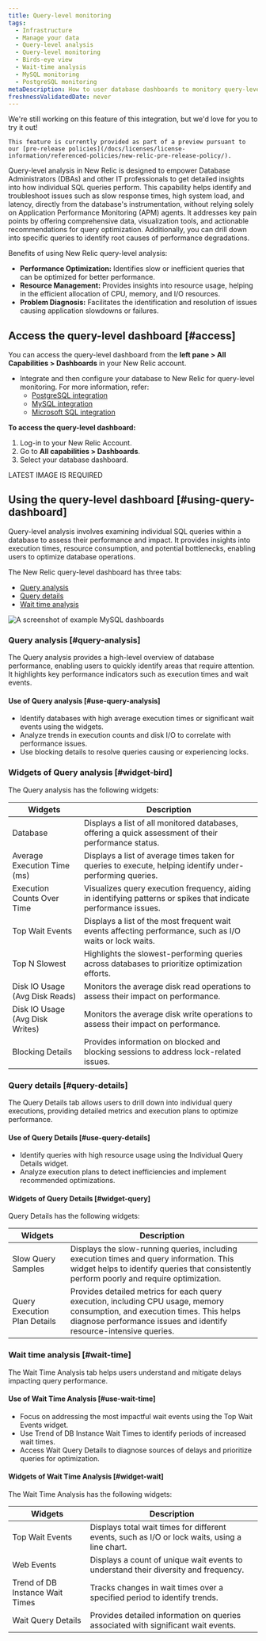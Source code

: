 ```yaml
---
title: Query-level monitoring
tags:
  - Infrastructure
  - Manage your data
  - Query-level analysis
  - Query-level monitoring
  - Birds-eye view
  - Wait-time analysis
  - MySQL monitoring
  - PostgreSQL monitoring
metaDescription: How to user database dashboards to monitory query-level performance.
freshnessValidatedDate: never
---
```



<Callout title="Preview">
    We're still working on this feature of this integration, but we'd love for you to try it out!

    This feature is currently provided as part of a preview pursuant to our [pre-release policies](/docs/licenses/license-information/referenced-policies/new-relic-pre-release-policy/).
</Callout>


Query-level analysis in New Relic is designed to empower Database Administrators (DBAs) and other IT professionals to get detailed insights into how individual SQL queries perform. This capability helps identify and troubleshoot issues such as slow response times, high system load, and latency, directly from the database's instrumentation, without relying solely on Application Performance Monitoring (APM) agents. It addresses key pain points by offering comprehensive data, visualization tools, and actionable recommendations for query optimization. Additionally, you can drill down into specific queries to identify root causes of performance degradations.


Benefits of using New Relic query-level analysis:

* **Performance Optimization:** Identifies slow or inefficient queries that can be optimized for better performance.
* **Resource Management:** Provides insights into resource usage, helping in the efficient allocation of CPU, memory, and I/O resources.
* **Problem Diagnosis:** Facilitates the identification and resolution of issues causing application slowdowns or failures.


## Access the query-level dashboard [#access]

You can access the query-level dashboard from the **left pane > All Capabilities > Dashboards** in your New Relic account.

* Integrate and then configure your database to New Relic for query-level monitoring. For more information, refer:
  * [PostgreSQL integration](/install/postgresql)
  * [MySQL integration](/install/mysql)
  * [Microsoft SQL integration](/install/microsoft-sql)

**To access the query-level dashboard:**

1. Log-in to your New Relic Account.
2. Go to **All capabilities > Dashboards**.
3. Select your database dashboard. 

LATEST IMAGE IS REQUIRED

## Using the query-level dashboard [#using-query-dashboard]

Query-level analysis involves examining individual SQL queries within a database to assess their performance and impact. It provides insights into execution times, resource consumption, and potential bottlenecks, enabling users to optimize database operations.

The New Relic query-level dashboard has three tabs:

* [Query analysis](#query-analysis)
* [Query details](#query-details)
* [Wait time analysis](#wait-time)

<img
  title="Example MySQL dashboards"
  alt="A screenshot of example MySQL dashboards"
  src="/images/new-relic-query-analysis.webp"
/>

### Query analysis [#query-analysis]

The Query analysis provides a high-level overview of database performance, enabling users to quickly identify areas that require attention. It highlights key performance indicators such as execution times and wait events.

#### Use of Query analysis [#use-query-analysis]

* Identify databases with high average execution times or significant wait events using the widgets.
* Analyze trends in execution counts and disk I/O to correlate with performance issues.
* Use blocking details to resolve queries causing or experiencing locks.

### Widgets of Query analysis [#widget-bird]

The Query analysis has the following widgets:

<table>
  <thead>
    <tr>
      <th>Widgets</th>
      <th>Description</th>
    </tr>
  </thead>
  <tbody>
    <tr>
      <td>Database</td>
      <td>Displays a list of all monitored databases, offering a quick assessment of their performance status.</td>
    </tr>
    <tr>
      <td>Average Execution Time (ms)</td>
      <td>Displays a list of average times taken for queries to execute, helping identify under-performing queries.</td>
    </tr>
    <tr>
      <td>Execution Counts Over Time</td>
      <td>Visualizes query execution frequency, aiding in identifying patterns or spikes that indicate performance issues.</td>
    </tr>
    <tr>
      <td>Top Wait Events</td>
      <td>Displays a list of the most frequent wait events affecting performance, such as I/O waits or lock waits.</td>
    </tr>
    <tr>
      <td>Top N Slowest</td>
      <td>Highlights the slowest-performing queries across databases to prioritize optimization efforts.</td>
    </tr>
    <tr>
      <td>Disk IO Usage (Avg Disk Reads)</td>
      <td>Monitors the average disk read operations to assess their impact on performance.</td>
    </tr>
    <tr>
      <td>Disk IO Usage (Avg Disk Writes)</td>
      <td>Monitors the average disk write operations to assess their impact on performance.</td>
    </tr>
    <tr>
      <td>Blocking Details</td>
      <td>Provides information on blocked and blocking sessions to address lock-related issues.</td>
    </tr>
  </tbody>
</table>



### Query details [#query-details]

The Query Details tab allows users to drill down into individual query executions, providing detailed metrics and execution plans to optimize performance.

#### Use of Query Details [#use-query-details]

* Identify queries with high resource usage using the Individual Query Details widget.
* Analyze execution plans to detect inefficiencies and implement recommended optimizations.

#### Widgets of Query Details [#widget-query]

Query Details has the following widgets:

<table>
  <thead>
    <tr>
      <th>Widgets</th>
      <th>Description</th>
    </tr>
  </thead>
  <tbody>
    <tr>
      <td>Slow Query Samples</td>
      <td>Displays the slow-running queries, including execution times and query information. This widget helps to identify queries that consistently perform poorly and require optimization.</td>
    </tr>
    <tr>
      <td>Query Execution Plan Details</td>
      <td>Provides detailed metrics for each query execution, including CPU usage, memory consumption, and execution times. This helps diagnose performance issues and identify resource-intensive queries.</td>
    </tr>
  </tbody>
</table>


### Wait time analysis [#wait-time]

The Wait Time Analysis tab helps users understand and mitigate delays impacting query performance.

#### Use of Wait Time Analysis [#use-wait-time]

* Focus on addressing the most impactful wait events using the Top Wait Events widget.
* Use Trend of DB Instance Wait Times to identify periods of increased wait times.
* Access Wait Query Details to diagnose sources of delays and prioritize queries for optimization.

#### Widgets of Wait Time Analysis [#widget-wait]

The Wait Time Analysis has the following widgets:

<table>
  <thead>
    <tr>
      <th>Widgets</th>
      <th>Description</th>
    </tr>
  </thead>
  <tbody>
    <tr>
      <td>Top Wait Events</td>
      <td>Displays total wait times for different events, such as I/O or lock waits, using a line chart.</td>
    </tr>
    <tr>
      <td>Web Events</td>
      <td>Displays a count of unique wait events to understand their diversity and frequency.</td>
    </tr>
    <tr>
      <td>Trend of DB Instance Wait Times</td>
      <td>Tracks changes in wait times over a specified period to identify trends.</td>
    </tr>
    <tr>
      <td>Wait Query Details</td>
      <td>Provides detailed information on queries associated with significant wait events.</td>
    </tr>
  </tbody>
</table>

